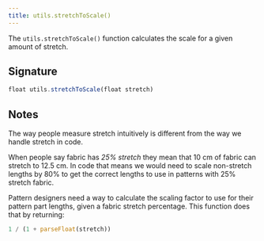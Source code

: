 ```yaml
---
title: utils.stretchToScale()
---
```


The `utils.stretchToScale()` function calculates the scale for a given amount of
stretch.

## Signature

```js
float utils.stretchToScale(float stretch)
```

## Notes

The way people measure stretch intuitively is different from the way we handle stretch in code.

When people say fabric has _25% stretch_ they mean that 10 cm of fabric can
stretch to 12.5 cm.
In code that means we would need to scale non-stretch lengths by 80%
to get the correct lengths to use in patterns with 25% stretch fabric.

Pattern designers need a way to calculate the scaling factor to use for
their pattern part lengths, given a fabric stretch percentage.
This function does that by returning:

```js
1 / (1 + parseFloat(stretch))
```
